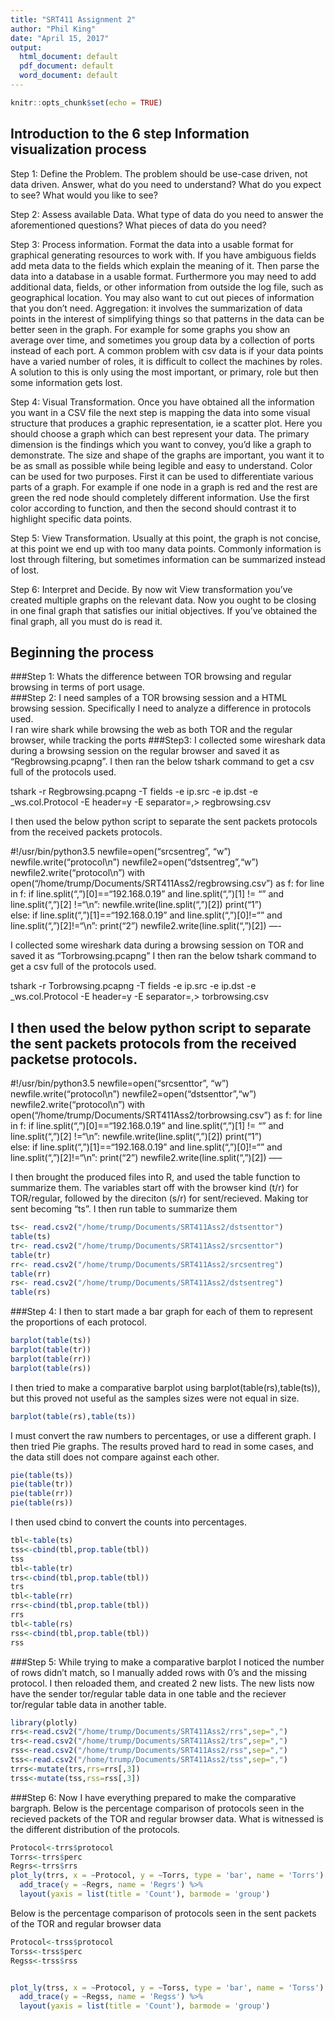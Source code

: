 ```yaml
---
title: "SRT411 Assignment 2"
author: "Phil King"
date: "April 15, 2017"
output:
  html_document: default
  pdf_document: default
  word_document: default
---
```


```r
knitr::opts_chunk$set(echo = TRUE)
```

## Introduction to the 6 step Information visualization process
Step 1: Define the Problem.  The problem should be use-case driven, not data driven.  Answer, what do you need to understand?  What do you expect to see?  What would you like to see?

Step 2: Assess available Data.  What type of data do you need to answer the aforementioned questions?  What pieces of data do you need?

Step 3: Process information.  Format the data into a usable format for graphical generating resources to work with.  If you have ambiguous fields add meta data to the fields which explain the meaning of it.  Then parse the data into a database in a usable format.  Furthermore you may need to add additional data, fields, or other information from outside the log file, such as geographical location.  You may also want to cut out pieces of information that you don’t need.  Aggregation: it involves the summarization of data points in the interest of simplifying things so that patterns in the data can be better seen in the graph.  For example for some graphs you show an average over time, and sometimes you group data by a collection of ports instead of each port.  A common problem with csv data is if your data points have a varied number of roles, it is difficult to collect the machines by roles.  A solution to this is only using the most important, or primary, role but then some information gets lost.  

Step 4: Visual Transformation.
Once you have obtained all the information you want in a CSV file the next step is mapping the data into some visual structure that produces a graphic representation, ie a scatter plot.  Here you should choose a graph which can best represent your data.  The primary dimension is the findings which you want to convey, you’d like a graph to demonstrate.  The size and shape of the graphs are important, you want it to be as small as possible while being legible and easy to understand.  Color can be used for two purposes.  First it can be used to differentiate various parts of a graph.  For example if one node in a graph is red and the rest are green the red node should completely different information.  Use the first color according to function, and then the second should contrast it to highlight specific data points.

Step 5: View Transformation.
Usually at this point, the graph is not concise, at this point we end up with too many data points.  Commonly information is lost through filtering, but sometimes information can be summarized instead of lost.

Step 6: Interpret and Decide.
By now wit View transformation you’ve created multiple graphs on the relevant data.  Now you ought to be closing in one final graph that satisfies our initial objectives.  If you’ve obtained the final graph, all you must do is read it.  


## Beginning the process
###Step 1: 
Whats the difference between TOR browsing and regular browsing in terms of port usage.  
###Step 2:
I need samples of a TOR browsing session and a HTML browsing session.  Specifically I need to analyze a difference in protocols used.  
I ran wire shark while browsing the web as both TOR and the regular browser, while tracking the ports
###Step3:
I collected some wireshark data during a browsing session on the regular browser and saved it as “Regbrowsing.pcapng”.  I then ran the below tshark command to get a csv full of the protocols used.

tshark -r Regbrowsing.pcapng -T fields -e ip.src -e ip.dst -e _ws.col.Protocol -E header=y -E separator=,> regbrowsing.csv 

I then used the below python script to separate the sent packets protocols from the received packets protocols.  

\#!/usr/bin/python3.5
newfile=open("srcsentreg", "w")
newfile.write("protocol\\n")
newfile2=open("dstsentreg","w")
newfile2.write("protocol\\n")
with open("/home/trump/Documents/SRT411Ass2/regbrowsing.csv") as f:
 for line in f:
  if line.split(",")[0]=="192.168.0.19" and line.split(",")[1] != "" and line.split(",")[2] !="\\n":
   newfile.write(line.split(",")[2])
   print("1")   
  else:
   if line.split(",")[1]=="192.168.0.19" and line.split(",")[0]!="" and line.split(",")[2]!="\\n":
    print("2")
    newfile2.write(line.split(",")[2]) 
----

I collected some wireshark data during a browsing session on TOR and saved it as “Torbrowsing.pcapng”  I then ran the below tshark command to get a csv full of the protocols used. 

tshark -r Torbrowsing.pcapng -T fields -e ip.src -e ip.dst -e _ws.col.Protocol -E header=y -E separator=,> torbrowsing.csv

I then used the below python script to separate the sent packets protocols from the received packetse protocols.  
-----

\#!/usr/bin/python3.5
newfile=open("srcsenttor", "w")
newfile.write("protocol\\n")
newfile2=open("dstsenttor","w")
newfile2.write("protocol\\n")
with open("/home/trump/Documents/SRT411Ass2/torbrowsing.csv") as f:
 for line in f:
  if line.split(",")[0]=="192.168.0.19" and line.split(",")[1] != "" and line.split(",")[2] !="\\n":
   newfile.write(line.split(",")[2])
   print("1")   
  else:
   if line.split(",")[1]=="192.168.0.19" and line.split(",")[0]!="" and line.split(",")[2]!="\\n":
    print("2")
    newfile2.write(line.split(",")[2]) 
-----

I then brought the produced files into R, and used the table function to summarize them.  The variables start off with the browser kind (t/r) for TOR/regular, followed by the direciton (s/r) for sent/recieved.  Making tor sent becoming "ts".  I then run table to summarize them
```r
ts<- read.csv2("/home/trump/Documents/SRT411Ass2/dstsenttor")
table(ts)
tr<- read.csv2("/home/trump/Documents/SRT411Ass2/srcsenttor")
table(tr)
rr<- read.csv2("/home/trump/Documents/SRT411Ass2/srcsentreg")
table(rr)
rs<- read.csv2("/home/trump/Documents/SRT411Ass2/dstsentreg")
table(rs)
```
###Step 4:
I then to start made a bar graph for each of them to represent the proportions of each protocol.  
```r
barplot(table(ts))
barplot(table(tr))
barplot(table(rr))
barplot(table(rs))
```
I then tried to make a comparative barplot using barplot(table(rs),table(ts)), but this proved not useful as the samples sizes were not equal in size. 
```r
barplot(table(rs),table(ts))
```
I must convert the raw numbers to percentages, or use a different graph.  I then tried Pie graphs.  The results proved hard to read in some cases, and the data still does not compare against each other.  
```r
pie(table(ts))
pie(table(tr))
pie(table(rr))
pie(table(rs))
```
I then used cbind to convert the counts into percentages.
```r
tbl<-table(ts)
tss<-cbind(tbl,prop.table(tbl))
tss
tbl<-table(tr)
trs<-cbind(tbl,prop.table(tbl))
trs
tbl<-table(rr)
rrs<-cbind(tbl,prop.table(tbl))
rrs
tbl<-table(rs)
rss<-cbind(tbl,prop.table(tbl))
rss
```

###Step 5:
While trying to make a comparative barplot I noticed the number of rows didn't match, so I manually added rows with 0's and the missing protocol.  I then reloaded them, and created 2 new lists.  The new lists now have the sender tor/regular table data in one table and the reciever tor/regular table data in another table.  
```r
library(plotly)
rrs<-read.csv2("/home/trump/Documents/SRT411Ass2/rrs",sep=",")
trs<-read.csv2("/home/trump/Documents/SRT411Ass2/trs",sep=",")
rss<-read.csv2("/home/trump/Documents/SRT411Ass2/rss",sep=",")
tss<-read.csv2("/home/trump/Documents/SRT411Ass2/tss",sep=",")
trrs<-mutate(trs,rrs=rrs[,3])
trss<-mutate(tss,rss=rss[,3])
```


###Step 6:
Now I have everything prepared to make the comparative bargraph.  Below is the percentage comparison of protocols seen in the recieved packets of the TOR and regular browser data.  What is witnessed is the different distribution of the protocols.
```r
Protocol<-trrs$protocol
Torrs<-trrs$perc
Regrs<-trrs$rrs
plot_ly(trrs, x = ~Protocol, y = ~Torrs, type = 'bar', name = 'Torrs') %>%
  add_trace(y = ~Regrs, name = 'Regrs') %>%
  layout(yaxis = list(title = 'Count'), barmode = 'group')
```
Below is the percentage comparison of protocols seen in the sent packets of the TOR and regular browser data
```r
Protocol<-trss$protocol
Torss<-trss$perc
Regss<-trss$rss


plot_ly(trss, x = ~Protocol, y = ~Torss, type = 'bar', name = 'Torss') %>%
  add_trace(y = ~Regss, name = 'Regss') %>%
  layout(yaxis = list(title = 'Count'), barmode = 'group')
```

